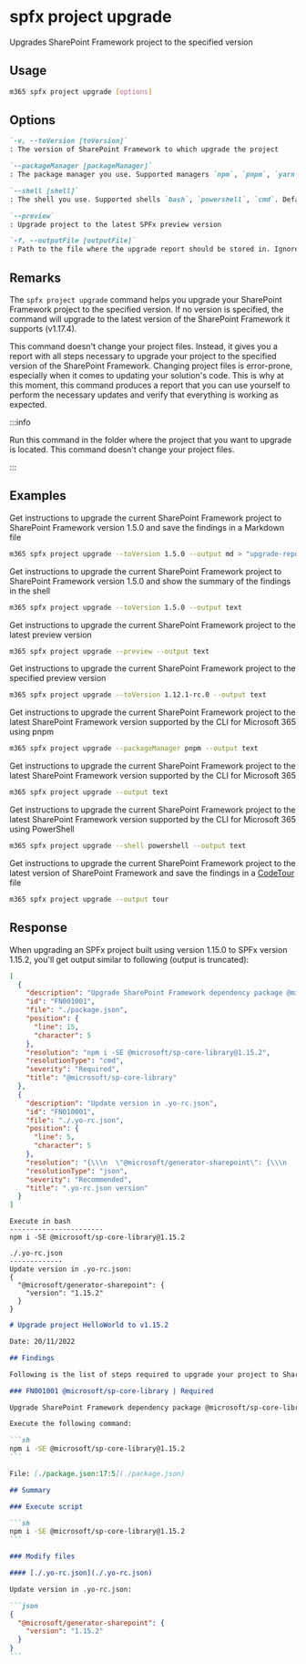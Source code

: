 
# spfx project upgrade

Upgrades SharePoint Framework project to the specified version

## Usage

```sh
m365 spfx project upgrade [options]
```

## Options

```md definition-list
`-v, --toVersion [toVersion]`
: The version of SharePoint Framework to which upgrade the project

`--packageManager [packageManager]`
: The package manager you use. Supported managers `npm`, `pnpm`, `yarn`. Default `npm`

`--shell [shell]`
: The shell you use. Supported shells `bash`, `powershell`, `cmd`. Default `bash`

`--preview`
: Upgrade project to the latest SPFx preview version

`-f, --outputFile [outputFile]`
: Path to the file where the upgrade report should be stored in. Ignored when `output` is `tour`
```

<Global />

## Remarks

The `spfx project upgrade` command helps you upgrade your SharePoint Framework project to the specified version. If no version is specified, the command will upgrade to the latest version of the SharePoint Framework it supports (v1.17.4).

This command doesn't change your project files. Instead, it gives you a report with all steps necessary to upgrade your project to the specified version of the SharePoint Framework. Changing project files is error-prone, especially when it comes to updating your solution's code. This is why at this moment, this command produces a report that you can use yourself to perform the necessary updates and verify that everything is working as expected.

:::info

Run this command in the folder where the project that you want to upgrade is located. This command doesn't change your project files.

:::

## Examples

Get instructions to upgrade the current SharePoint Framework project to SharePoint Framework version 1.5.0 and save the findings in a Markdown file

```sh
m365 spfx project upgrade --toVersion 1.5.0 --output md > "upgrade-report.md"
```

Get instructions to upgrade the current SharePoint Framework project to SharePoint Framework version 1.5.0 and show the summary of the findings in the shell

```sh
m365 spfx project upgrade --toVersion 1.5.0 --output text
```

Get instructions to upgrade the current SharePoint Framework project to the latest preview version

```sh
m365 spfx project upgrade --preview --output text
```

Get instructions to upgrade the current SharePoint Framework project to the specified preview version

```sh
m365 spfx project upgrade --toVersion 1.12.1-rc.0 --output text
```

Get instructions to upgrade the current SharePoint Framework project to the latest SharePoint Framework version supported by the CLI for Microsoft 365 using pnpm

```sh
m365 spfx project upgrade --packageManager pnpm --output text
```

Get instructions to upgrade the current SharePoint Framework project to the latest SharePoint Framework version supported by the CLI for Microsoft 365

```sh
m365 spfx project upgrade --output text
```

Get instructions to upgrade the current SharePoint Framework project to the latest SharePoint Framework version supported by the CLI for Microsoft 365 using PowerShell

```sh
m365 spfx project upgrade --shell powershell --output text
```

Get instructions to upgrade the current SharePoint Framework project to the latest version of SharePoint Framework and save the findings in a [CodeTour](https://aka.ms/codetour) file

```sh
m365 spfx project upgrade --output tour
```

## Response

When upgrading an SPFx project built using version 1.15.0 to SPFx version 1.15.2, you'll get output similar to following (output is truncated):

<Tabs>
  <TabItem value="JSON">

  ```json
  [
    {
      "description": "Upgrade SharePoint Framework dependency package @microsoft/sp-core-library",
      "id": "FN001001",
      "file": "./package.json",
      "position": {
        "line": 15,
        "character": 5
      },
      "resolution": "npm i -SE @microsoft/sp-core-library@1.15.2",
      "resolutionType": "cmd",
      "severity": "Required",
      "title": "@microsoft/sp-core-library"
    },
    {
      "description": "Update version in .yo-rc.json",
      "id": "FN010001",
      "file": "./.yo-rc.json",
      "position": {
        "line": 5,
        "character": 5
      },
      "resolution": "{\\\n  \"@microsoft/generator-sharepoint\": {\\\n    \"version\": \"1.15.2\"\\\n  }\\\n}",
      "resolutionType": "json",
      "severity": "Recommended",
      "title": ".yo-rc.json version"
    }
  ]
  ```

  </TabItem>
  <TabItem value="Text">

  ```text
  Execute in bash
  -----------------------
  npm i -SE @microsoft/sp-core-library@1.15.2

  ./.yo-rc.json
  -------------
  Update version in .yo-rc.json:
  {
    "@microsoft/generator-sharepoint": {
      "version": "1.15.2"
    }
  }
  ```

  </TabItem>
  <TabItem value="Markdown">

  ````md
  # Upgrade project HelloWorld to v1.15.2

  Date: 20/11/2022

  ## Findings

  Following is the list of steps required to upgrade your project to SharePoint Framework version 1.15.2. [Summary](#Summary) of the modifications is included at the end of the report.

  ### FN001001 @microsoft/sp-core-library | Required

  Upgrade SharePoint Framework dependency package @microsoft/sp-core-library

  Execute the following command:

  ```sh
  npm i -SE @microsoft/sp-core-library@1.15.2
  ```

  File: [./package.json:17:5](./package.json)

  ## Summary

  ### Execute script

  ```sh
  npm i -SE @microsoft/sp-core-library@1.15.2
  ```

  ### Modify files

  #### [./.yo-rc.json](./.yo-rc.json)

  Update version in .yo-rc.json:

  ```json
  {
    "@microsoft/generator-sharepoint": {
      "version": "1.15.2"
    }
  }
  ```
  ````

  </TabItem>
</Tabs>
